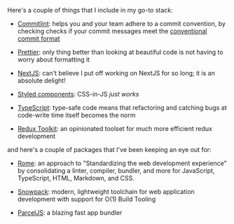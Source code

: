 
Here's a couple of things that I include in my go-to stack:

-   [Commitlint](https://github.com/conventional-changelog/commitlint): helps
    you and your team adhere to a commit convention, by checking checks if your
    commit messages meet the
    [conventional commit format](https://www.conventionalcommits.org/en/v1.0.0)

-   [Prettier](https://prettier.io): only thing better than looking at beautiful
    code is not having to worry about formatting it

-   [NextJS](https://nextjs.org): can&apos;t believe I put off working on NextJS
    for so long; it is an absolute delight!

-   [Styled components](https://styled-components.com): CSS-in-JS _just works_

-   [TypeScript](https://www.typescriptlang.org): type-safe code means that
    refactoring and catching bugs at code-write time itself becomes the norm

-   [Redux Toolkit](https://redux-toolkit.js.org): an opinionated toolset for
    much more efficient redux development

<!-- need to add:
    - lint-staged + husky
    - eslint
    -
 -->

and here's a couple of packages that I've been keeping an eye out for:

-   [Rome](https://romefrontend.dev): an approach to "Standardizing the web development experience" by consolidating a linter, compiler, bundler, and more for JavaScript, TypeScript, HTML, Markdown, and CSS.

-   [Snowpack](https://snowpack.dev): modern, lightweight toolchain for web application development with support for O(1) Build Tooling

-   [ParcelJS](https://parceljs.org): a blazing fast app bundler
